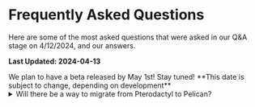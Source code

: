 

# Frequently Asked Questions

Here are some of the most asked questions that were asked in our Q&A stage on 4/12/2024, and our answers.

**Last Updated: 2024-04-13**

<Admonition title="When is the beta?">
    We plan to have a beta released by May 1st! Stay tuned!  
    **This date is subject to change, depending on development**
</Admonition>

<Tabs groupId="faq" queryString>
    <TabItem label="Panel" value="panel">
        <details>
            <summary>Will there be a way to migrate from Pterodactyl to Pelican?</summary>

            Yes! We plan to have a migration that wouldn't cause dataloss, backups are encouraged.
        </details>
        <details>
            <summary>Will Blueprint extensions work on Pelican?</summary>

            [Blueprint](https://blueprint.zip) is **not** planning on adding compatibility for extensions to Pelican and will stick with Pterodactyl.

            "My vision with Blueprint does not align with Pelican's. Blueprint also currently does not have the manpower to maintain compatibility towards multiple forks of Pterodactyl at the same time, especially with the namespace changes."

            "Blueprint is meant to be an open-source standardization for Pterodactyl modifications that lives under the MIT license. Blueprint extensions work by utilizing handpicked extension APIs, which can't all make it into Pelican, nor will be easy to maintain for Pelican in the future. The framework is meant to be open towards anyone, and not involve one central provider for extension distribution. We would love to see what Pelican has in store for their community and their project, but it isn't something we can support nor maintain compatibility for."
        </details>
        <details>
            <summary>Will Pterodactyl Eggs be compatible?</summary>

            Yes! We do plan on changing eggs from JSON to YAML in a future release, Meaning they might not be compatible with Pterodactyl if they're exported from Pelican.
        </details>
        <details>
            <summary>Will the API be the same as Pterodactyl?</summary>

            Currently, Yes. The API has not changed, but might as features are added, and things are changed. 
        </details>
        <details>
            <summary> Will the front end match the new admin area? </summary>

            We do plan on making them match, the front end currently just works... We will look at it at a later date.
        </details>
        </TabItem>
    <TabItem label="Wings" value="wings">
        <details>
            <summary>Will Wings support plugins?</summary>

            At this time, No. But new features are being built into Wings and are on the way!
        </details>
        <details>
            <summary>Will Pterodactyl Wings be compatible with Pelican Panel?</summary>

            At this time, Yes.  
            Compatibility could change in the future, as features are added.
        </details>
    </TabItem>

    <TabItem label="Licensing" value="licensing">

    <Admonition type="warning" title="What does this mean?!?! Do I have to pay?!?!">
        This change does not affect 97% of current users...  
        - "I just use it for servers for my friends" - Does **not** apply to you
        - "I just use it to host a few servers for my discord community" - Does **not** apply to you
        You can find more info about the AGPL 3.0 license [here](https://choosealicense.com/licenses/agpl-3.0/).
    </Admonition>

        <details>
            <summary>I am not a Developer.</summary>

            This does not affect you.
        </details>
        <details>
            <summary>I am not changing any of the sourcecode.</summary>

            This does not affect you.
        </details>
        <details>
            <summary>I do not allow general public to use my panel.</summary>

            This does not affect you.
        </details>
        <details>
            <summary>Does none of the above apply to you?</summary>

            If you have a public facing panel with a modified sourcecode that isn't public you need the commercial licence. In that case please reach out to us at team@pelican.dev to discuss your options.
        </details>
    </TabItem>
    <TabItem label="Other" value="other">
        <details>
           <summary>Why announce now, without a release?</summary>

            We wanted support and feedback from the community, so our releases in the future can be better.
        </details>
        <details>
            <summary>Will there be "beef" between Pterodactyl & Pelican?</summary>

            Short answer, No. We all left willingly after speaking with Matthew, we have a difference in opinion on where we wanted to take the project. 
        </details>
        <details>
            <summary>Why Move away from Pterodactyl?</summary>

            We moved away from Pterodactyl due to our own visions and directions that we want to pursue. 
        </details>
        <details>
            <summary>Why can't these changes be part of Pterodactyl?</summary>

            We moved away from Pterodactyl due to our own visions and directions that we want to pursue. 
        </details>
        <details>
            <summary>Where can I submit issues, feature requests, ideas, etc?</summary>

            They can be posted on our [Github Discussions](https://github.com/pelican-dev/panel/discussions)
        </details>
        <details>
            <summary>Are automatic updates planned?</summary>

            Yes. They would still require a button click.
        </details>
        <details>
            <summary> Will WHMCS / Other billing solutions work? </summary>

            Currently nothing breaking has been changed, locations have been moved to tags. But they should work without little to no change.
        </details>
        <details>
            <summary> Will Podman / Kubernetes be supported? </summary>

            We plan on supporting them, @parker
        </details>
    </TabItem>
</Tabs>
